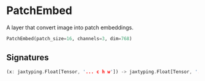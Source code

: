 
# PatchEmbed

A layer that convert image into patch embeddings.

```python copy
PatchEmbed(patch_size=16, channels=3, dim=768)
```

## Signatures
```rust
(x: jaxtyping.Float[Tensor, '... c h w']) -> jaxtyping.Float[Tensor, '... n d']
```
